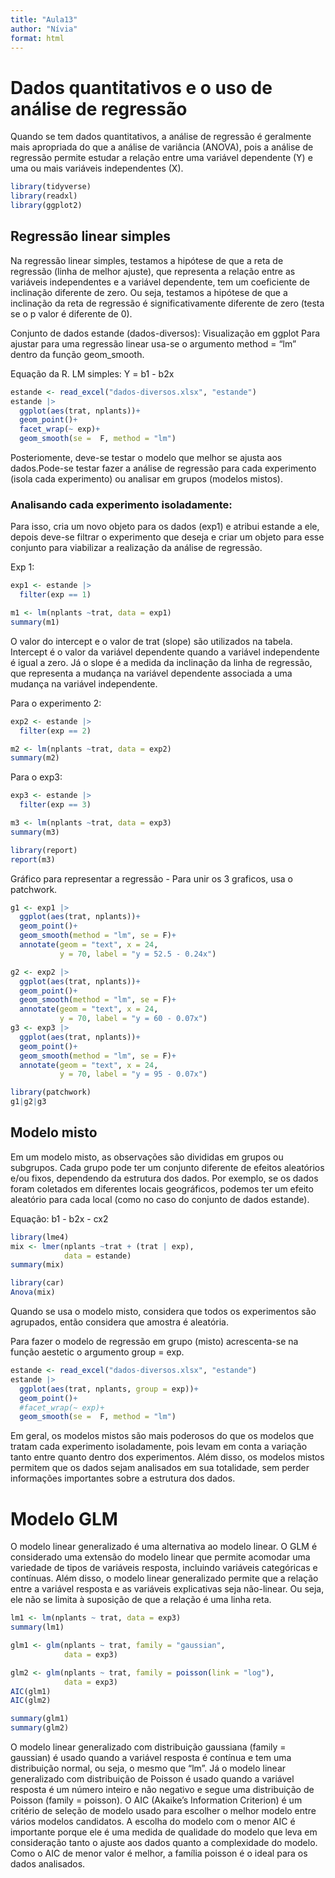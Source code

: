 ```yaml
---
title: "Aula13"
author: "Nívia"
format: html
---
```


# Dados quantitativos e o uso de análise de regressão

Quando se tem dados quantitativos, a análise de regressão é geralmente mais apropriada do que a análise de variância (ANOVA), pois a análise de regressão permite estudar a relação entre uma variável dependente (Y) e uma ou mais variáveis independentes (X).

```r
library(tidyverse)
library(readxl)
library(ggplot2)
```

## Regressão linear simples

Na regressão linear simples, testamos a hipótese de que a reta de regressão (linha de melhor ajuste), que representa a relação entre as variáveis independentes e a variável dependente, tem um coeficiente de inclinação diferente de zero. Ou seja, testamos a hipótese de que a inclinação da reta de regressão é significativamente diferente de zero (testa se o p valor é diferente de 0).

Conjunto de dados estande (dados-diversos): Visualização em ggplot
Para ajustar para uma regressão linear usa-se o argumento method = "lm" dentro da função geom_smooth.

Equação da R. LM simples: Y =  b1 - b2x
```r
estande <- read_excel("dados-diversos.xlsx", "estande")
estande |>
  ggplot(aes(trat, nplants))+
  geom_point()+
  facet_wrap(~ exp)+
  geom_smooth(se =  F, method = "lm")
```
Posteriomente, deve-se testar o modelo que melhor se ajusta aos dados.Pode-se testar fazer a análise de regressão para cada experimento (isola cada experimento) ou analisar em grupos (modelos mistos).

### Analisando cada experimento isoladamente:

Para isso, cria um novo objeto para os dados (exp1) e atribui estande a ele, depois deve-se filtrar o experimento que deseja e criar um objeto para esse conjunto para viabilizar a realização da análise de regressão.

Exp 1:
```r
exp1 <- estande |>
  filter(exp == 1)

m1 <- lm(nplants ~trat, data = exp1)
summary(m1)
```
O valor do intercept e o valor de trat (slope) são utilizados na tabela.
Intercept é o valor da variável dependente quando a variável independente é igual a zero. 
Já o slope é a medida da inclinação da linha de regressão, que representa a mudança na variável dependente associada a uma mudança na variável independente.

Para o experimento 2:
```r
exp2 <- estande |>
  filter(exp == 2)

m2 <- lm(nplants ~trat, data = exp2)
summary(m2)
```

Para o exp3:
```r
exp3 <- estande |>
  filter(exp == 3)

m3 <- lm(nplants ~trat, data = exp3)
summary(m3)

library(report)
report(m3)
```

Gráfico para representar a regressão - Para unir os 3 graficos, usa o patchwork.
```r
g1 <- exp1 |>
  ggplot(aes(trat, nplants))+
  geom_point()+
  geom_smooth(method = "lm", se = F)+
  annotate(geom = "text", x = 24,
           y = 70, label = "y = 52.5 - 0.24x")

g2 <- exp2 |>
  ggplot(aes(trat, nplants))+
  geom_point()+
  geom_smooth(method = "lm", se = F)+
  annotate(geom = "text", x = 24,
           y = 70, label = "y = 60 - 0.07x")
g3 <- exp3 |>
  ggplot(aes(trat, nplants))+
  geom_point()+
  geom_smooth(method = "lm", se = F)+
  annotate(geom = "text", x = 24,
           y = 70, label = "y = 95 - 0.07x")

library(patchwork)
g1|g2|g3
```

## Modelo misto

Em um modelo misto, as observações são divididas em grupos ou subgrupos. Cada grupo pode ter um conjunto diferente de efeitos aleatórios e/ou fixos, dependendo da estrutura dos dados. Por exemplo, se os dados foram coletados em diferentes locais geográficos, podemos ter um efeito aleatório para cada local (como no caso do conjunto de dados estande).

Equação: b1 - b2x -  cx2

```r
library(lme4)
mix <- lmer(nplants ~trat + (trat | exp),
            data = estande)
summary(mix)

library(car)
Anova(mix)
```
Quando se usa o modelo misto, considera que todos os experimentos são agrupados, então considera que amostra é aleatória.

Para fazer o modelo de regressão em grupo (misto) acrescenta-se na função aestetic o argumento group = exp. 
```r
estande <- read_excel("dados-diversos.xlsx", "estande")
estande |>
  ggplot(aes(trat, nplants, group = exp))+
  geom_point()+
  #facet_wrap(~ exp)+
  geom_smooth(se =  F, method = "lm")
```

Em geral, os modelos mistos são mais poderosos do que os modelos que tratam cada experimento isoladamente, pois levam em conta a variação tanto entre quanto dentro dos experimentos. Além disso, os modelos mistos permitem que os dados sejam analisados em sua totalidade, sem perder informações importantes sobre a estrutura dos dados.

# Modelo GLM

O modelo linear generalizado é uma alternativa ao modelo linear. O GLM é considerado uma extensão do modelo linear que permite acomodar uma variedade de tipos de variáveis resposta, incluindo variáveis categóricas e contínuas. Além disso, o modelo linear generalizado permite que a relação entre a variável resposta e as variáveis explicativas seja não-linear. Ou seja, ele não se limita à suposição de que a relação é uma linha reta.

```r
lm1 <- lm(nplants ~ trat, data = exp3)
summary(lm1)

glm1 <- glm(nplants ~ trat, family = "gaussian",
            data = exp3)

glm2 <- glm(nplants ~ trat, family = poisson(link = "log"),
            data = exp3)
AIC(glm1)
AIC(glm2)

summary(glm1)
summary(glm2)
```

O modelo linear generalizado com distribuição gaussiana (family = gaussian) é usado quando a variável resposta é contínua e tem uma distribuição normal, ou seja, o mesmo que "lm".
Já o modelo linear generalizado com distribuição de Poisson é usado quando a variável resposta é um número inteiro e não negativo e segue uma distribuição de Poisson (family = poisson).
O AIC (Akaike's Information Criterion) é um critério de seleção de modelo usado para escolher o melhor modelo entre vários modelos candidatos. A escolha do modelo com o menor AIC é importante porque ele é uma medida de qualidade do modelo que leva em consideração tanto o ajuste aos dados quanto a complexidade do modelo. Como o AIC de menor valor é melhor, a família poisson é o ideal para os dados analisados.
